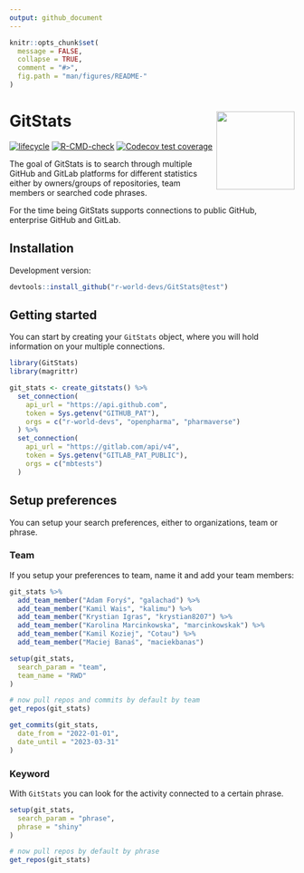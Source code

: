 ```yaml
---
output: github_document
---
```


<!-- README.md is generated from README.Rmd. Please edit that file -->

```r
knitr::opts_chunk$set(
  message = FALSE,
  collapse = TRUE,
  comment = "#>",
  fig.path = "man/figures/README-"
)
```

# GitStats <img src="man/figures/GitStats_logo.png" align="right" height="138" style="float:right; height:138px;"/>

<!-- badges: start -->
[![lifecycle](https://img.shields.io/badge/lifecycle-experimental-orange.svg)](https://lifecycle.r-lib.org/articles/stages.html#experimental)
[![R-CMD-check](https://github.com/r-world-devs/GitStats/workflows/R-CMD-check/badge.svg)](https://github.com/r-world-devs/GitStats/actions)
[![Codecov test coverage](https://codecov.io/gh/r-world-devs/GitStats/branch/devel/graph/badge.svg)](https://app.codecov.io/gh/r-world-devs/GitStats?branch=devel)
<!-- badges: end -->

The goal of GitStats is to search through multiple GitHub and GitLab platforms for different statistics either by owners/groups of repositories, team members or searched code phrases.

For the time being GitStats supports connections to public GitHub, enterprise GitHub and GitLab.

## Installation

Development version:

```r
devtools::install_github("r-world-devs/GitStats@test")
```

## Getting started

You can start by creating your `GitStats` object, where you will hold information on your multiple connections.

```r
library(GitStats)
library(magrittr)

git_stats <- create_gitstats() %>%
  set_connection(
    api_url = "https://api.github.com",
    token = Sys.getenv("GITHUB_PAT"),
    orgs = c("r-world-devs", "openpharma", "pharmaverse")
  ) %>%
  set_connection(
    api_url = "https://gitlab.com/api/v4",
    token = Sys.getenv("GITLAB_PAT_PUBLIC"),
    orgs = c("mbtests")
  )
```

## Setup preferences

You can setup your search preferences, either to organizations, team or phrase. 

### Team

If you setup your preferences to team, name it and add your team members:

```r
git_stats %>%
  add_team_member("Adam Foryś", "galachad") %>%
  add_team_member("Kamil Wais", "kalimu") %>%
  add_team_member("Krystian Igras", "krystian8207") %>%
  add_team_member("Karolina Marcinkowska", "marcinkowskak") %>%
  add_team_member("Kamil Koziej", "Cotau") %>%
  add_team_member("Maciej Banaś", "maciekbanas")

setup(git_stats,
  search_param = "team",
  team_name = "RWD"
)

# now pull repos and commits by default by team
get_repos(git_stats)

get_commits(git_stats,
  date_from = "2022-01-01",
  date_until = "2023-03-31"
)
```

### Keyword

With `GitStats` you can look for the activity connected to a certain phrase.

```r
setup(git_stats,
  search_param = "phrase",
  phrase = "shiny"
)

# now pull repos by default by phrase
get_repos(git_stats)
```
